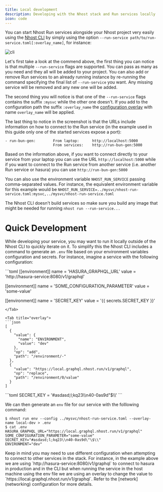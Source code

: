 ```yaml
---
title: Local development
description: Developing with the Nhost stack and Run services locally
icon: code
---
```


You can start Nhost Run services alongside your Nhost project very easily using the [Nhost CLI](/guides/cli/local-development) by simply using the option `--run-service path/to/run-service.toml[:overlay_name]`, for instance:

![cli](/images/guides/run/local_development_1.png)

Let's first take a look at the commend above, the first thing you can notice is that multiple `--run-service` flags are supported. You can pass as many as you need and they all will be added to your project. You can also add or remove Run services to an already running instance by re-running the command specifying the final list of `--run-service` you want. Any missing service will be removed and any new one will be added.

The second thing you will notice is that one of the `--run-service` flags contains the suffix `:mysvc` while the other one doesn't. If you add to the configuration path the suffix `:overlay_name` the [configuration overlay](configuration-overlays) with name `overlay_name` will be applied.

The last thing to notice in the screenshot is that the URLs include information on how to connect to the Run service (in the example used in this guide only one of the started services expose a port):

```
- run-bun-gen:        From laptop:      http://localhost:5000
                      From services:    http://run-bun-gen:5000
```

Based on the information above, if you want to connect directly to your service from your laptop you can use the URL `http://localhost:5000` while if you want to connect to the Run service from another service (i.e. another Run service or hasura) you can use `http://run-bun-gen:5000`

<Note>You can also use the environment variable `NHOST_RUN_SERVICE` passing comma-separated values. For instance, the equivalent environment variable for this example would be `NHOST_RUN_SERVICE=../mysvc/nhost-run-service.toml:mysvc,../mysvc/nhost-run-service.toml`</Note>

<Warning>The Nhost CLI doesn't build services so make sure you build any image that might be needed for running `nhost run --run-service...`</Warning>

# Quick Development

While developing your service, you may want to run it locally outside of the Nhost CLI to quickly iterate on it. To simplify this the Nhost CLI includes a command to generate an `.env` file based on your environment variables configuration and secrets. For instance, imagine a service with the following configuration:

<Tabs>
<Tab title="run-service.toml">
```toml
[[environment]]
name = 'HASURA_GRAPHQL_URL'
value = 'http://hasura-service:8080/v1/graphql'

[[environment]]
name = 'SOME_CONFIGURATION_PARAMETER'
value = 'some-value'

[[environment]]
name = 'SECRET_KEY'
value = '{{ secrets.SECRET_KEY }}'
```
</Tab>

<Tab title="overlay">
```json
[
  {
    "value": {
      "name": "ENVIRONMENT",
      "value": "dev"
    },
    "op": "add",
    "path": "/environment/-"
  },
  {
    "value": "https://local.graphql.nhost.run/v1/graphql",
    "op": "replace",
    "path": "/environment/0/value"
  }
]
```
</Tab>
<Tab title=".secrets">
```toml
SECRET_KEY = '#asdasd;l;kq23\\n40-0as9d"$\\'
```
</Tab>
</Tabs>

We can then generate an `env` file for our service with the folllowing command:

```
$ nhost run env --config ../mysvc/nhost-run-service.toml --overlay-name local-dev > .env
$ cat .env
HASURA_GRAPHQL_URL="https://local.graphql.nhost.run/v1/graphql"
SOME_CONFIGURATION_PARAMETER="some-value"
SECRET_KEY="#asdasd;l;kq23\\n40-0as9d\"\$\\"
ENVIRONMENT="dev"
```

<Warning>
Keep in mind you may need to use different configuration when attempting to connect to other services in the stack. For instance, in the example above we are using `http://hasura-service:8080/v1/graphql` to connect to hasura in production and in the CLI but when running the service in the host machine using the env file we are using an overlay to change the value to `https://local.graphql.nhost.run/v1/graphql`. Refer to the [network](networking) configuration for more details.
</Warning>
